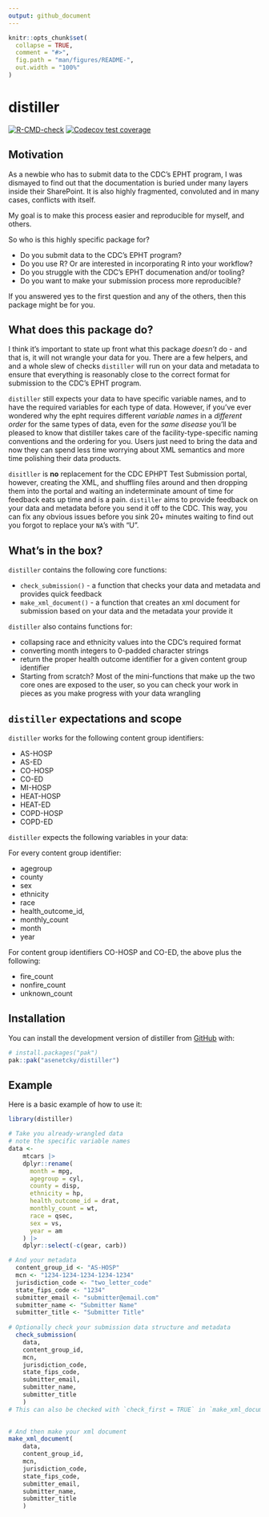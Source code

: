 ```yaml
---
output: github_document
---
```


<!-- README.md is generated from README.Rmd. Please edit that file -->

```r
knitr::opts_chunk$set(
  collapse = TRUE,
  comment = "#>",
  fig.path = "man/figures/README-",
  out.width = "100%"
)
```

# distiller

<!-- badges: start -->
[![R-CMD-check](https://github.com/asenetcky/distiller/actions/workflows/R-CMD-check.yaml/badge.svg)](https://github.com/asenetcky/distiller/actions/workflows/R-CMD-check.yaml)
[![Codecov test coverage](https://codecov.io/gh/asenetcky/distiller/graph/badge.svg)](https://app.codecov.io/gh/asenetcky/distiller)
<!-- badges: end -->

## Motivation
As a newbie who has to submit data to the CDC's EPHT program, I was
dismayed to find out that the documentation is buried under many layers 
inside their SharePoint.  It is also highly fragmented, convoluted and in many
cases, conflicts with itself.  

My goal is to make this process easier and reproducible for myself, and others.

So who is this highly specific package for?

  *  Do you submit data to the CDC's EPHT program?
  *  Do you use R? Or are interested in incorporating R into your workflow?
  *  Do you struggle with the CDC's EPHT documenation and/or tooling?
  *  Do you want to make your submission process more reproducible?
  
  If you answered yes to the first question and any of the others, 
  then this package might be for you.
  

## What does this package do?
I think it's important to state up front what this package _doesn't_ do - and
that is, it will not wrangle your data for you.  There are a few helpers, and
and a whole slew of checks `distiller` will run on your data and metadata to
ensure that everything is reasonably close to the  correct format 
for submission to the CDC's EPHT program.  

`distiller` still expects your data to have specific variable names, and
to have the required variables for each type of data.  However, if you've
ever wondered why the epht requires different _variable names_ 
in a _different order_ for the same types of data, even for the _same disease_
you'll be pleased to know that distiller takes care of the 
facility-type-specific naming conventions and the ordering for you. Users just
need to bring the data and now they can spend less time worrying about 
XML semantics and more time polishing their data products.

`disitller` is __no__ replacement for the CDC EPHPT Test Submission portal, 
however, creating the XML, and shuffling files around and then 
dropping them into the portal and waiting an indeterminate amount of time for 
feedback eats up time and is a pain. 
`distiller` aims to provide feedback on your data and metadata
before you send it off to the CDC.  This way, you can fix any obvious issues 
before you sink 20+ minutes waiting to find out you forgot to replace your `NA`'s
with "U".

## What's in the box?
`distiller` contains the following core functions:

  *  `check_submission()` - a function that checks your data and metadata and
  provides quick feedback
  *  `make_xml_document()` - a function that creates an xml document for 
  submission based on your data and the metadata your provide it
  
  `distiller` also contains functions for:
  
  * collapsing race and ethnicity values into the CDC's required format
  * converting month integers to 0-padded character strings
  * return the proper health outcome identifier for a given content group identifier
  * Starting from scratch? Most of the mini-functions that make up the two core 
  ones are exposed to the user, so you can check your work in pieces as you make
  progress with your data wrangling

## `distiller` expectations and scope

`distiller` works for the following content group identifiers:

  -  AS-HOSP
  -  AS-ED
  -  CO-HOSP
  -  CO-ED
  -  MI-HOSP
  -  HEAT-HOSP
  -  HEAT-ED
  -  COPD-HOSP
  -  COPD-ED
  
  `distiller` expects the following variables in your data:
  
  For every content group identifier:
  
  -  agegroup
  -  county
  -  sex
  -  ethnicity
  -  race
  -  health_outcome_id,
  -  monthly_count
  -  month
  -  year

  For content group identifiers CO-HOSP and CO-ED, the above plus the following:
  
  -  fire_count
  -  nonfire_count
  -  unknown_count
  
## Installation

You can install the development version of distiller from [GitHub](https://github.com/) with:

``` r
# install.packages("pak")
pak::pak("asenetcky/distiller")
```

## Example

Here is a basic example of how to use it:

```r
library(distiller)

# Take you already-wrangled data
# note the specific variable names
data <-
    mtcars |>
    dplyr::rename(
      month = mpg,
      agegroup = cyl,
      county = disp,
      ethnicity = hp,
      health_outcome_id = drat,
      monthly_count = wt,
      race = qsec,
      sex = vs,
      year = am
    ) |>
    dplyr::select(-c(gear, carb))

# And your metadata
  content_group_id <- "AS-HOSP"
  mcn <- "1234-1234-1234-1234-1234"
  jurisdiction_code <- "two_letter_code"
  state_fips_code <- "1234"
  submitter_email <- "submitter@email.com"
  submitter_name <- "Submitter Name"
  submitter_title <- "Submitter Title"
  
# Optionally check your submission data structure and metadata
  check_submission(
    data,
    content_group_id,
    mcn,
    jurisdiction_code,
    state_fips_code,
    submitter_email,
    submitter_name,
    submitter_title
    )
# This can also be checked with `check_first = TRUE` in `make_xml_document()`
  

# And then make your xml document
make_xml_document(
    data,
    content_group_id,
    mcn,
    jurisdiction_code,
    state_fips_code,
    submitter_email,
    submitter_name,
    submitter_title
    )
  
```
